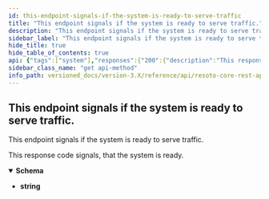 ```yaml
---
id: this-endpoint-signals-if-the-system-is-ready-to-serve-traffic
title: "This endpoint signals if the system is ready to serve traffic."
description: "This endpoint signals if the system is ready to serve traffic."
sidebar_label: "This endpoint signals if the system is ready to serve traffic."
hide_title: true
hide_table_of_contents: true
api: {"tags":["system"],"responses":{"200":{"description":"This response code signals, that the system is ready.","content":{"text/plain":{"schema":{"type":"string","example":"200: OK"}}}}},"description":"This endpoint signals if the system is ready to serve traffic.","method":"get","path":"/system/ready","servers":[{"url":"https://{host}:{port}","variables":{"host":{"default":"localhost"},"port":{"default":"8900"}}}],"info":{"title":"Resoto Core REST API","version":"V1"},"postman":{"name":"This endpoint signals if the system is ready to serve traffic.","description":{"type":"text/plain"},"url":{"path":["system","ready"],"host":["{{baseUrl}}"],"query":[],"variable":[]},"header":[{"key":"Accept","value":"text/plain"}],"method":"GET"}}
sidebar_class_name: "get api-method"
info_path: versioned_docs/version-3.X/reference/api/resoto-core-rest-api
---
```



## This endpoint signals if the system is ready to serve traffic.

This endpoint signals if the system is ready to serve traffic.

<div><ApiTabs><TabItem label={"200"} value={"200"}><div>

This response code signals, that the system is ready.

</div><div><MimeTabs schemaType={"response"}><TabItem label={"text/plain"} value={"text/plain"}><SchemaTabs><TabItem label={"Schema"} value={"Schema"}><details style={{}} data-collapsed={false} open={true}><summary style={{"textAlign":"left"}}><strong>Schema</strong></summary><div style={{"textAlign":"left","marginLeft":"1rem"}}></div><ul style={{"marginLeft":"1rem"}}><li><div><strong>string</strong></div></li></ul></details></TabItem></SchemaTabs></TabItem></MimeTabs></div></TabItem></ApiTabs></div>
